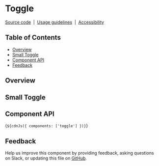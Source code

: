 
<Meta of={ToggleStories} />

# Toggle

[Source code](https://github.com/carbon-design-system/carbon/tree/main/packages/web-components/src/components/toggle)
&nbsp;|&nbsp;
[Usage guidelines](https://www.carbondesignsystem.com/components/toggle/usage)
&nbsp;|&nbsp;
[Accessibility](https://www.carbondesignsystem.com/components/toggle/accessibility)

## Table of Contents

- [Overview](#overview)
- [Small Toggle](#small-toggle)
- [Component API](#component-api)
- [Feedback](#feedback)

## Overview

<Canvas of={ToggleStories.Default} />

## Small Toggle

<Canvas of={ToggleStories.SmallToggle} />

## Component API

<ArgTypes of="cds-toggle" />

<Markdown>{`${cdnJs({ components: ['toggle'] })}`}</Markdown>

## Feedback

Help us improve this component by providing feedback, asking questions on Slack,
or updating this file on
[GitHub](https://github.com/carbon-design-system/carbon/edit/main/packages/web-components/src/components/toggle/toggle.mdx).

